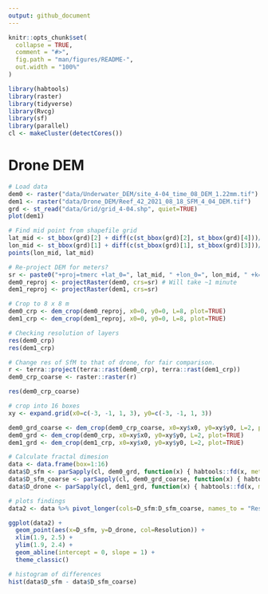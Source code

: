```yaml
---
output: github_document
---
```


```r
knitr::opts_chunk$set(
  collapse = TRUE,
  comment = "#>",
  fig.path = "man/figures/README-",
  out.width = "100%"
)
```

```r
library(habtools)
library(raster)
library(tidyverse)
library(Rvcg)
library(sf)
library(parallel)
cl <- makeCluster(detectCores())

```

# Drone DEM

```r
# Load data
dem0 <- raster("data/Underwater_DEM/site_4-04_time_08_DEM_1.22mm.tif")
dem1 <- raster("data/Drone_DEM/Reef_42_2021_08_18_SFM_4_04_DEM.tif")
grd <- st_read("data/Grid/grid_4-04.shp", quiet=TRUE)
plot(dem1)

# Find mid point from shapefile grid
lat_mid <- st_bbox(grd)[2] + diff(c(st_bbox(grd)[2], st_bbox(grd)[4]))/2
lon_mid <- st_bbox(grd)[1] + diff(c(st_bbox(grd)[1], st_bbox(grd)[3]))/2
points(lon_mid, lat_mid)

# Re-project DEM for meters?
sr <- paste0("+proj=tmerc +lat_0=", lat_mid, " +lon_0=", lon_mid, " +k=1 +x_0=0 +y_0=0 +datum=WGS84 +units=m +no_defs")
dem0_reproj <- projectRaster(dem0, crs=sr) # Will take ~1 minute
dem1_reproj <- projectRaster(dem1, crs=sr)

# Crop to 8 x 8 m
dem0_crp <- dem_crop(dem0_reproj, x0=0, y0=0, L=8, plot=TRUE)
dem1_crp <- dem_crop(dem1_reproj, x0=0, y0=0, L=8, plot=TRUE)

# Checking resolution of layers
res(dem0_crp)
res(dem1_crp)

# Change res of SfM to that of drone, for fair comparison. 
r <- terra::project(terra::rast(dem0_crp), terra::rast(dem1_crp))
dem0_crp_coarse <- raster::raster(r)

res(dem0_crp_coarse)

# crop into 16 boxes
xy <- expand.grid(x0=c(-3, -1, 1, 3), y0=c(-3, -1, 1, 3))

dem0_grd_coarse <- dem_crop(dem0_crp_coarse, x0=xy$x0, y0=xy$y0, L=2, plot=TRUE)
dem0_grd <- dem_crop(dem0_crp, x0=xy$x0, y0=xy$y0, L=2, plot=TRUE)
dem1_grd <- dem_crop(dem1_crp, x0=xy$x0, y0=xy$y0, L=2, plot=TRUE)

# Calculate fractal dimesion
data <- data.frame(box=1:16)
data$D_sfm <- parSapply(cl, dem0_grd, function(x) { habtools::fd(x, method="hvar", lvec = habtools::extent(x) / c(1, 2, 4, 8, 16)) }) # 3D fractal dimension
data$D_sfm_coarse <- parSapply(cl, dem0_grd_coarse, function(x) { habtools::fd(x, method="hvar", lvec = habtools::extent(x) / c(1, 2, 4, 8, 16)) }) # 3D fractal dimension
data$D_drone <- parSapply(cl, dem1_grd, function(x) { habtools::fd(x, method="hvar", lvec = habtools::extent(x) / c(1, 2, 4, 8, 16)) }) # 3D fractal dimension

# plots findings
data2 <- data %>% pivot_longer(cols=D_sfm:D_sfm_coarse, names_to = "Resolution", values_to = "D_sfm")

ggplot(data2) +
  geom_point(aes(x=D_sfm, y=D_drone, col=Resolution)) +
  xlim(1.9, 2.5) +
  ylim(1.9, 2.4) +
  geom_abline(intercept = 0, slope = 1) +
  theme_classic()

# histogram of differences
hist(data$D_sfm - data$D_sfm_coarse)

```
